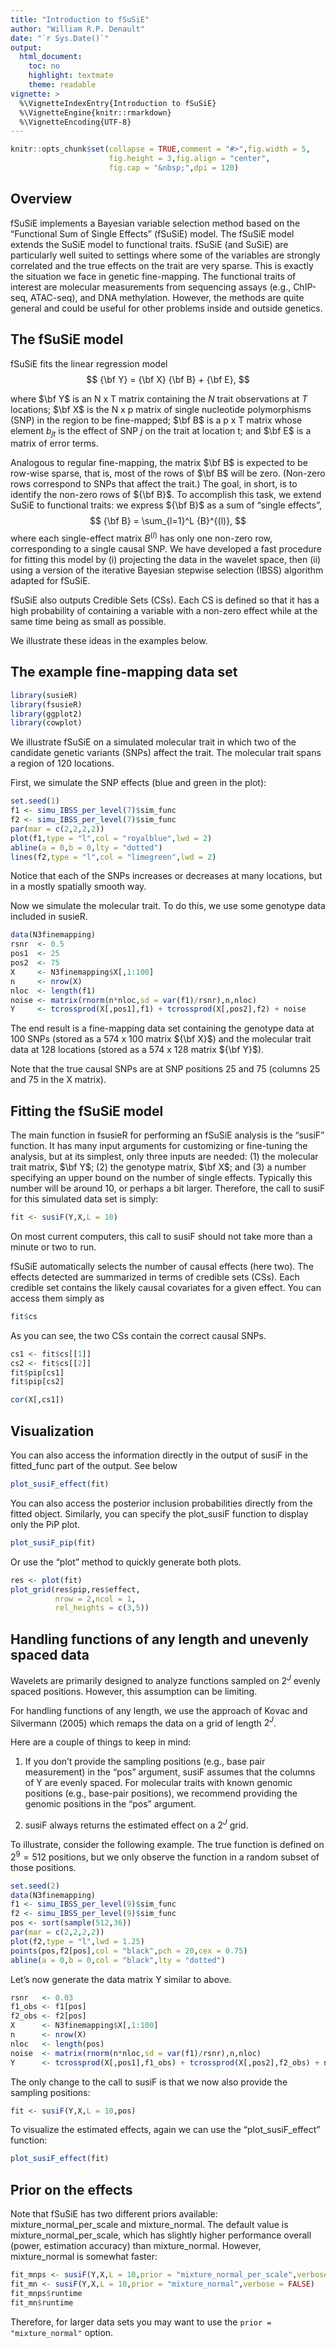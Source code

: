 ```yaml
---
title: "Introduction to fSuSiE"
author: "William R.P. Denault"
date: "`r Sys.Date()`"
output:
  html_document:
    toc: no
    highlight: textmate
    theme: readable
vignette: >
  %\VignetteIndexEntry{Introduction to fSuSiE}
  %\VignetteEngine{knitr::rmarkdown}
  %\VignetteEncoding{UTF-8}
---
```


```r
knitr::opts_chunk$set(collapse = TRUE,comment = "#>",fig.width = 5,
                      fig.height = 3,fig.align = "center",
					  fig.cap = "&nbsp;",dpi = 120)
```

## Overview

fSuSiE implements a Bayesian variable selection method based on the
"Functional Sum of Single Effects" (fSuSiE) model.  The fSuSiE model
extends the SuSiE model to functional traits. fSuSiE (and SuSiE) are
particularly well suited to settings where some of the variables are
strongly correlated and the true effects on the trait are very
sparse. This is exactly the situation we face in genetic
fine-mapping. The functional traits of interest are molecular
measurements from sequencing assays (e.g., ChIP-seq, ATAC-seq), and
DNA methylation. However, the methods are quite general and could be
useful for other problems inside and outside genetics.

## The fSuSiE model

fSuSiE fits the linear regression model
$$
{\bf Y} = {\bf X} {\bf B} + {\bf E},
$$

where $\bf Y$ is an N x T matrix containing the $N$ trait observations
at $T$ locations; $\bf X$ is the N x p matrix of single nucleotide
polymorphisms (SNP) in the region to be fine-mapped; $\bf B$ is a p x
T matrix whose element $b_{jt}$ is the effect of SNP $j$ on the trait
at location t; and $\bf E$ is a matrix of error terms.

Analogous to regular fine-mapping, the matrix $\bf B$ is expected to
be row-wise sparse, that is, most of the rows of $\bf B$ will be
zero. (Non-zero rows correspond to SNPs that affect the trait.) The
goal, in short, is to identify the non-zero rows of ${\bf B}$. To
accomplish this task, we extend SuSiE to functional traits: we express
${\bf B}$ as a sum of "single effects",
$$
{\bf B} = \sum_{l=1}^L {B}^{(l)},
$$
where each single-effect matrix ${B}^{(l)}$ has only one non-zero row,
corresponding to a single causal SNP. We have developed a fast
procedure for fitting this model by (i) projecting the data in the
wavelet space, then (ii) using a version of the iterative Bayesian
stepwise selection (IBSS) algorithm adapted for fSuSiE.

fSuSiE also outputs Credible Sets (CSs). Each CS is defined so that it
has a high probability of containing a variable with a non-zero effect
while at the same time being as small as possible.

We illustrate these ideas in the examples below.

## The example fine-mapping data set

```r
library(susieR)
library(fsusieR)
library(ggplot2)
library(cowplot)
```

We illustrate fSuSiE on a simulated molecular trait in which two of
the candidate genetic variants (SNPs) affect the trait. The molecular
trait spans a region of 120 locations.

First, we simulate the SNP effects (blue and green in the plot):

```r
set.seed(1)
f1 <- simu_IBSS_per_level(7)$sim_func
f2 <- simu_IBSS_per_level(7)$sim_func
par(mar = c(2,2,2,2))
plot(f1,type = "l",col = "royalblue",lwd = 2)
abline(a = 0,b = 0,lty = "dotted")
lines(f2,type = "l",col = "limegreen",lwd = 2)
```

Notice that each of the SNPs increases or decreases at many locations,
but in a mostly spatially smooth way.

Now we simulate the molecular trait. To do this, we use some genotype
data included in susieR. 

```r
data(N3finemapping)
rsnr  <- 0.5
pos1  <- 25
pos2  <- 75
X     <- N3finemapping$X[,1:100]
n     <- nrow(X)
nloc  <- length(f1)
noise <- matrix(rnorm(n*nloc,sd = var(f1)/rsnr),n,nloc)
Y     <- tcrossprod(X[,pos1],f1) + tcrossprod(X[,pos2],f2) + noise
```

The end result is a fine-mapping data set containing the genotype data
at 100 SNPs (stored as a 574 x 100 matrix ${\bf X}$) and the
molecular trait data at 128 locations (stored as a 574 x 128 matrix
${\bf Y}$).

Note that the true causal SNPs are at SNP positions 25 and 75
(columns 25 and 75 in the X matrix).

## Fitting the fSuSiE model

The main function in fsusieR for performing an fSuSiE analysis is the
"susiF" function. It has many input arguments for customizing or
fine-tuning the analysis, but at its simplest, only three inputs are
needed: (1) the molecular trait matrix, $\bf Y$; (2) the genotype
matrix, $\bf X$; and (3) a number specifying an upper bound on the
number of single effects. Typically this number will be around 10, or
perhaps a bit larger. Therefore, the call to susiF for this simulated
data set is simply:

```r
fit <- susiF(Y,X,L = 10)
```

On most current computers, this call to susiF should not take more
than a minute or two to run.

fSuSiE automatically selects the number of causal effects (here
two). The effects detected are summarized in terms of credible
sets (CSs). Each credible set contains the likely causal covariates for a
given effect. You can access them simply as
 
```r
fit$cs
```

As you can see, the two CSs contain the correct causal SNPs.

```r
cs1 <- fit$cs[[1]]
cs2 <- fit$cs[[2]]
fit$pip[cs1]
fit$pip[cs2]
```

```r
cor(X[,cs1])
```

## Visualization

You can also access the information directly in the output of susiF in
the fitted_func part of the output. See below

```r
plot_susiF_effect(fit)
```

You can also access the posterior inclusion probabilities directly
from the fitted object. Similarly, you can specify the plot_susiF
function to display only the PiP plot.
 
```r
plot_susiF_pip(fit)
```

Or use the "plot" method to quickly generate both plots.

```r
res <- plot(fit)
plot_grid(res$pip,res$effect,
          nrow = 2,ncol = 1,
		  rel_heights = c(3,5))
```

## Handling functions of any length and unevenly spaced data

Wavelets are primarily designed to analyze functions sampled on $2^J$
evenly spaced positions. However, this assumption can be limiting.

For handling functions of any length, we use the approach of Kovac and
Silvermann (2005) which remaps the data on a grid of length
$2^J$.

Here are a couple of things to keep in mind:

1. If you don't provide the sampling positions (e.g., base pair
   measurement) in the "pos" argument, susiF assumes that the columns
   of Y are evenly spaced. For molecular traits with known genomic
   positions (e.g., base-pair positions), we recommend providing the
   genomic positions in the "pos" argument.

2. susiF always returns the estimated effect on a $2^J$ grid.

To illustrate, consider the following example. The true function is
defined on $2^9 = 512$ positions, but we only observe the function in
a random subset of those positions.

```r
set.seed(2)
data(N3finemapping)
f1 <- simu_IBSS_per_level(9)$sim_func
f2 <- simu_IBSS_per_level(9)$sim_func
pos <- sort(sample(512,36))
par(mar = c(2,2,2,2))
plot(f2,type = "l",lwd = 1.25)
points(pos,f2[pos],col = "black",pch = 20,cex = 0.75)
abline(a = 0,b = 0,col = "black",lty = "dotted")
```

Let's now generate the data matrix Y similar to above.

```r
rsnr   <- 0.03
f1_obs <- f1[pos]
f2_obs <- f2[pos]
X      <- N3finemapping$X[,1:100]
n      <- nrow(X)
nloc   <- length(pos)
noise  <- matrix(rnorm(n*nloc,sd = var(f1)/rsnr),n,nloc)
Y      <- tcrossprod(X[,pos1],f1_obs) + tcrossprod(X[,pos2],f2_obs) + noise
```

The only change to the call to susiF is that we now also provide the
sampling positions:

```r
fit <- susiF(Y,X,L = 10,pos)
```

To visualize the estimated effects, again we can use the
"plot_susiF_effect" function:

```r
plot_susiF_effect(fit)
```
 
## Prior on the effects

Note that fSuSiE has two different priors available:
mixture_normal_per_scale and mixture_normal. The default value is
mixture_normal_per_scale, which has slightly higher performance
overall (power, estimation accuracy) than mixture_normal. However,
mixture_normal is somewhat faster:
 
```r
fit_mnps <- susiF(Y,X,L = 10,prior = "mixture_normal_per_scale",verbose = FALSE)
fit_mn <- susiF(Y,X,L = 10,prior = "mixture_normal",verbose = FALSE)
fit_mnps$runtime
fit_mn$runtime
```

Therefore, for larger data sets you may want to use the
`prior = "mixture_normal"` option.
